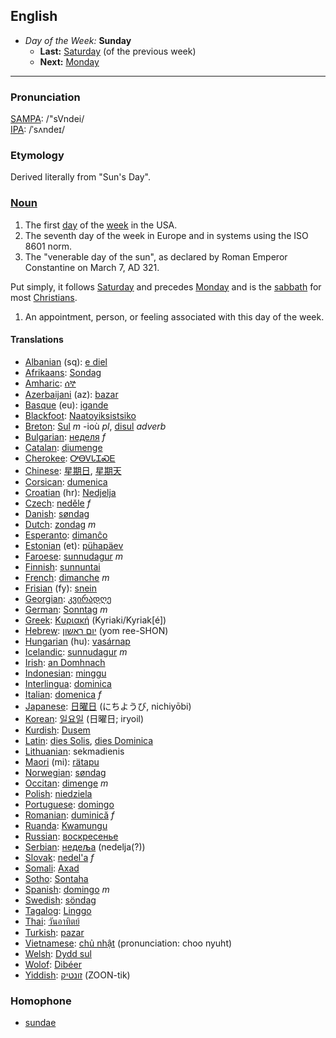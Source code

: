 == English ==
*''Day of the Week:'' '''Sunday'''
**'''Last:''' [[Saturday]] (of the previous week)
**'''Next:''' [[Monday]]
----

=== Pronunciation ===
[[w:SAMPA|SAMPA]]: /"sVndei/<br>
[[w:IPA|IPA]]: /ˈsʌndeɪ/

=== Etymology ===
Derived literally from "Sun's Day".

===[[Noun]]===

#The first [[day]] of the [[week]] in the USA.
#The seventh day of the week in Europe and in systems using the ISO 8601 norm.
#The "venerable day of the sun", as declared by Roman Emperor Constantine on March 7, AD 321.
Put simply, it follows [[Saturday]] and precedes [[Monday]] and is the [[sabbath]] for most [[Christian]]s.
#An appointment, person, or feeling associated with this day of the week.

====Translations====
*[[Albanian]] (sq): [[e diel]]
*[[Afrikaans]]: [[Sondag]]
*[[Amharic]]: [[ሰኞ]]
*[[Azerbaijani]] (az): [[bazar]]
*[[Basque]] (eu): [[igande]]
*[[Blackfoot]]: [[Naatoyiksistsiko]]
*[[Breton]]: [[Sul]] ''m'' -ioù ''pl'', [[disul]] ''adverb''
*[[Bulgarian]]: [[неделя]] ''f''
*[[Catalan]]: [[diumenge]]
*[[Cherokee]]: [[ᎤᎾᏙᏓᏆᏍᎬ]]
*[[Chinese]]: [[星期日]], [[星期天]]
*[[Corsican]]: [[dumenica]]
*[[Croatian]] (hr): [[Nedjelja]]
*[[Czech]]: [[neděle]] ''f''
*[[Danish]]: [[søndag]]
*[[Dutch]]: [[zondag]] ''m''
*[[Esperanto]]: [[dimanĉo]]
*[[Estonian]] (et): [[pühapäev]]
*[[Faroese]]: [[sunnudagur]] ''m''
*[[Finnish]]: [[sunnuntai]]
*[[French]]: [[dimanche]] ''m''
*[[Frisian]] (fy): [[snein]]
*[[Georgian]]: [[კვირადღე]]
*[[German]]: [[Sonntag]] ''m''
*[[Greek]]: [[Κυριακή]] (Kyriaki/Kyriak[&eacute;])
*[[Hebrew]]: [[יום ראשון]] (yom ree-SHON)
*[[Hungarian]] (hu): [[vasárnap]]
*[[Icelandic]]: [[sunnudagur]] ''m''
*[[Irish]]: [[an Domhnach]]
*[[Indonesian]]: [[minggu]]
*[[Interlingua]]: [[dominica]]
*[[Italian]]: [[domenica]] ''f''
*[[Japanese]]: [[日曜日]] (にちようび, nichiyōbi)
*[[Korean]]: [[일요일]] (日曜日; iryoil)
*[[Kurdish]]: [[Dusem]]
*[[Latin]]: [[dies Solis]], [[dies Dominica]]
*[[Lithuanian]]: sekmadienis
*[[Maori]] (mi): [[rätapu]]
*[[Norwegian]]: [[søndag]]
*[[Occitan]]: [[dimenge]] ''m''
*[[Polish]]: [[niedziela]]
*[[Portuguese]]: [[domingo]]
*[[Romanian]]: [[duminică]] ''f''
*[[Ruanda]]: [[Kwamungu]]
*[[Russian]]: [[воскресенье]]
*[[Serbian]]: [[недеља]] (nedelja(?))
*[[Slovak]]: [[nedel'a]] ''f''
*[[Somali]]: [[Axad]]
*[[Sotho]]: [[Sontaha]]
*[[Spanish]]: [[domingo]] ''m''
*[[Swedish]]: [[söndag]]
*[[Tagalog]]: [[Linggo]]
*[[Thai]]: [[วันอาทิตย์]]
*[[Turkish]]: [[pazar]]
*[[Vietnamese]]: [[chủ nhật]] (pronunciation: choo nyuht)
*[[Welsh]]: [[Dydd sul]]
*[[Wolof]]: [[Dibéer]]
*[[Yiddish]]: [[זונטיק]] (ZOON-tik)

===Homophone===
*[[sundae]]
